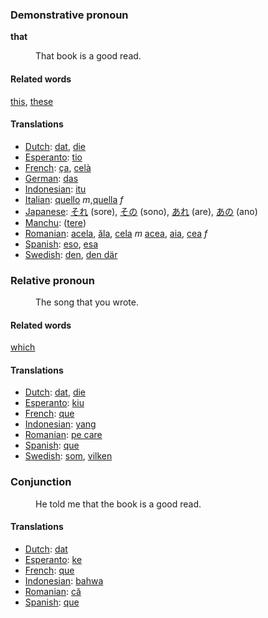 ===Demonstrative pronoun===

'''that'''

:That book is a good read.

====Related words====
[[this]], [[these]]

====Translations====

*[[Dutch]]: [[dat]], [[die]]
*[[Esperanto]]: [[tio]]
*[[French]]: [[ça]], [[celà]]
*[[German]]: [[das]]
*[[Indonesian]]: [[itu]]
*[[Italian]]: [[quello]] ''m'',[[quella]] ''f''
*[[Japanese]]: [[それ]] (sore), [[その]] (sono), [[あれ]] (are), [[あの]] (ano)
*[[Manchu]]: ([[tere]])
*[[Romanian]]: [[acela]], [[ăla]], [[cela]] ''m'' [[acea]], [[aia]], [[cea]] ''f''
*[[Spanish]]: [[eso]], [[esa]]
*[[Swedish]]: [[den]], [[den där]]

===Relative pronoun===

:The song that you wrote.

====Related words====
[[which]]

====Translations====

*[[Dutch]]: [[dat]], [[die]]
*[[Esperanto]]: [[kiu]]
*[[French]]: [[que]]
*[[Indonesian]]: [[yang]]
*[[Romanian]]: [[pe care]]
*[[Spanish]]: [[que]]
*[[Swedish]]: [[som]], [[vilken]]

===Conjunction===

:He told me that the book is a good read.

====Translations====

*[[Dutch]]: [[dat]]
*[[Esperanto]]: [[ke]]
*[[French]]: [[que]]
*[[Indonesian]]: [[bahwa]]
*[[Romanian]]: [[că]]
*[[Spanish]]: [[que]]